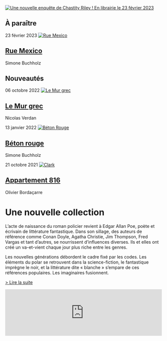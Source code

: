 <div className="home-page">

  <div className="headline">
    <a href="/fr/p/rue-mexico">
      <img
        src={require('./accueil_rue_mexico_last_chance.jpg').default}
        alt="Une nouvelle enquête de Chastity Riley ! En librairie le 23 février 2023"
        className="headline-image"
      />
    </a>
  </div>

  <div className="home-products">
    <div className="home-products-section">
      <article className="home-product">
        <h1 className="home-products-section-title">À paraître</h1>
        <time className="home-product-publication-date" dateTime="2023-02-23">
          23 février 2023
        </time>
        <a href="/fr/p/rue-mexico">
          <img src="/rue-mexico.cover.jpg" alt="Rue Mexico" className="home-product-cover" />
        </a>
        <h1 className="home-product-title">
          <a href="/fr/p/rue-mexico">Rue Mexico</a>
        </h1>
        <p className="home-product-author">Simone Buchholz</p>
      </article>
        <article className="home-product">
        <h1 className="home-products-section-title">Nouveautés</h1>
        <time className="home-product-publication-date" dateTime="2022-10-06">
          06 octobre 2022
        </time>
        <a href="/fr/p/le-mur-grec">
          <img src="/le-mur-grec.cover.jpg" alt="Le Mur grec" className="home-product-cover" />
        </a>
        <h1 className="home-product-title">
          <a href="/fr/p/le-mur-grec">Le Mur grec</a>
        </h1>
        <p className="home-product-author">Nicolas Verdan</p>
      </article>
      <article className="home-product">
        <time className="home-product-publication-date" dateTime="2022-01-20">
          13 janvier 2022
        </time>
        <a href="/fr/p/beton-rouge">
          <img src="/beton-rouge.cover.jpg" alt="Béton Rouge" className="home-product-cover" />
        </a>
        <h1 className="home-product-title">
          <a href="/fr/p/beton-rouge">Béton rouge</a>
        </h1>
        <p className="home-product-author">Simone Buchholz</p>
      </article>
      <article className="home-product">
        <time className="home-product-publication-date" dateTime="2021-10-21">
          21 octobre 2021
        </time>
        <a href="/fr/p/appartement-816">
          <img src="/appartement-816.cover.jpg" alt="Clark" className="home-product-cover" />
        </a>
        <h1 className="home-product-title">
          <a href="/fr/p/appartement-816">Appartement 816</a>
        </h1>
        <p className="home-product-author">Olivier Bordaçarre</p>
      </article>
    </div>
  </div>

  <div className="manifest">
    <h1 className="manifest-title">Une nouvelle collection</h1>
    <p>
      L’acte de naissance du roman policier revient à Edgar Allan Poe, poète et
      écrivain de littérature fantastique. Dans son sillage, des auteurs de
      référence comme Conan Doyle, Agatha Christie, Jim Thompson, Fred Vargas et
      tant d’autres, se nourrissent d’influences diverses. Ils et elles ont créé
      un va-et-vient chaque jour plus riche entre les genres.
    </p>
    <p>
      Les nouvelles générations débordent le cadre fixé par les codes. Les
      éléments du polar se retrouvent dans la science-fiction, le fantastique
      imprègne le noir, et la littérature dite « blanche » s’empare de ces
      références populaires. Les imaginaires fusionnent.
    </p>
    <p>
      <a href="/fr/page/a-propos" className="manifest-link">> Lire la suite</a>
    </p>
  </div>

  <div className="newsletter">
    <iframe
      className="newsletter-iframe"
      frameBorder="0" scrolling="no"
      marginHeight="0"
      marginWidth="0"
      src="https://app.mailjet.com/widget/iframe/2pqw/H8G" width="100%">
    </iframe>
  </div>
</div>

